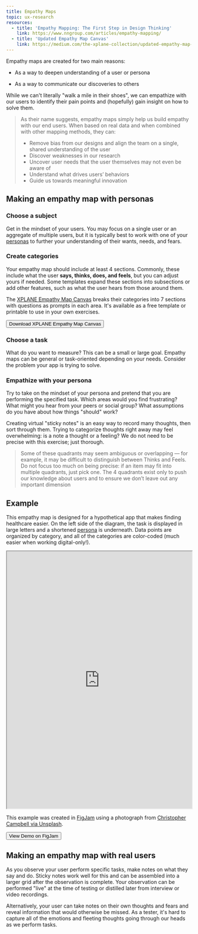 ```yaml
---
title: Empathy Maps
topic: ux-research
resources:
  - title: 'Empathy Mapping: The First Step in Design Thinking'
    link: https://www.nngroup.com/articles/empathy-mapping/
  - title: 'Updated Empathy Map Canvas'
    link: https://medium.com/the-xplane-collection/updated-empathy-map-canvas-46df22df3c8a
---
```


Empathy maps are created for two main reasons:

- As a way to deepen understanding of a user or persona

- As a way to communicate our discoveries to others

While we can't literally "walk a mile in their shoes", we can empathize with our users to identify their pain points and (hopefully) gain insight on how to solve them.

<Blockquote
  author="Sarah Gibbons (Nielsen Norman Group)"
  link="https://www.nngroup.com/articles/empathy-mapping/"
  title="Empathy Mapping: The First Step in Design Thinking"
>
  <p>
    As their name suggests, empathy maps simply help us build empathy with our
    end users. When based on real data and when combined with other mapping
    methods, they can:
  </p>
  <ul>
    <li>
      Remove bias from our designs and align the team on a single, shared
      understanding of the user
    </li>
    <li>Discover weaknesses in our research</li>
    <li>
      Uncover user needs that the user themselves may not even be aware of
    </li>
    <li>Understand what drives users’ behaviors</li>
    <li>Guide us towards meaningful innovation</li>
  </ul>
</Blockquote>

## Making an empathy map with personas

### Choose a subject

Get in the mindset of your users. You may focus on a single user or an aggregate of multiple users, but it is typically best to work with one of your [personas](/personas) to further your understanding of their wants, needs, and fears.

### Create categories

Your empathy map should include at least 4 sections. Commonly, these include what the user **says, thinks, does, and feels**, but you can adjust yours if needed. Some templates expand these sections into subsections or add other features, such as what the user hears from those around them.

The [XPLANE Empathy Map Canvas](https://medium.com/the-xplane-collection/updated-empathy-map-canvas-46df22df3c8a) breaks their categories into 7 sections with questions as prompts in each area. It's available as a free template or printable to use in your own exercises.

<Button to="https://gamestorming.com/wp-content/uploads/2017/07/Empathy-Map-Canvas-006.pdf">
  Download XPLANE Empathy Map Canvas
</Button>

### Choose a task

What do you want to measure? This can be a small or large goal. Empathy maps can be general or task-oriented depending on your needs. Consider the problem your app is trying to solve.

### Empathize with your persona

Try to take on the mindset of your persona and pretend that you are performing the specified task. Which areas would you find frustrating? What might you hear from your peers or social group? What assumptions do you have about how things "should" work?

Creating virtual "sticky notes" is an easy way to record many thoughts, then sort through them. Trying to categorize thoughts right away may feel overwhelming: is a note a thought or a feeling? We do not need to be precise with this exercise; just thorough.

<Blockquote
  author="Sarah Gibbons (Nielsen Norman Group)"
  link="https://www.nngroup.com/articles/empathy-mapping/"
  title="Empathy Mapping: The First Step in Design Thinking"
>
  <p>
    Some of these quadrants may seem ambiguous or overlapping — for example, it
    may be difficult to distinguish between Thinks and Feels. Do not focus too
    much on being precise: if an item may fit into multiple quadrants, just pick
    one. The 4 quadrants exist only to push our knowledge about users and to
    ensure we don’t leave out any important dimension
  </p>
</Blockquote>

## Example

This empathy map is designed for a hypothetical app that makes finding healthcare easier. On the left side of the diagram, the task is displayed in large letters and a shortened [persona](/persona) is underneath. Data points are organized by category, and all of the categories are color-coded (much easier when working digital-only!).

<FullWidthContainer>
  <iframe
    width="100%"
    height="700"
    src="https://www.figma.com/embed?embed_host=share&url=https%3A%2F%2Fwww.figma.com%2Ffile%2FB51yH0staLjVjZTTVTfE23%2FFinding-a-new-Doctor%3Fnode-id%3D0%253A1"
    allowfullscreen
    className="max-w-6xl mx-auto max-h-screen"
  ></iframe>
</FullWidthContainer>

This example was created in [FigJam](/figjam) using a photograph from [Christopher Campbell via Unsplash](https://unsplash.com/photos/rDEOVtE7vOs).

<Button to="https://www.figma.com/file/B51yH0staLjVjZTTVTfE23/Finding-a-new-Doctor?node-id=0%3A1">
  View Demo on FigJam
</Button>

## Making an empathy map with real users

As you observe your user perform specific tasks, make notes on what they say and do. Sticky notes work well for this and can be assembled into a larger grid after the observation is complete. Your observation can be performed "live" at the time of testing or distilled later from interview or video recordings.

Alternatively, your user can take notes on their own thoughts and fears and reveal information that would otherwise be missed. As a tester, it's hard to capture all of the emotions and fleeting thoughts going through our heads as we perform tasks.

